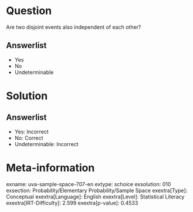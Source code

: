 Question
========

Are two disjoint events also independent of each other?

Answerlist
----------

* Yes
* No
* Undeterminable

Solution
========

Answerlist
----------

* Yes: Incorrect
* No: Correct
* Undeterminable: Incorrect

Meta-information
================
exname: uva-sample-space-707-en
extype: schoice
exsolution: 010
exsection: Probability/Elementary Probability/Sample Space
exextra[Type]: Conceptual
exextra[Language]: English
exextra[Level]: Statistical Literacy
exextra[IRT-Difficulty]: 2.599
exextra[p-value]: 0.4533
